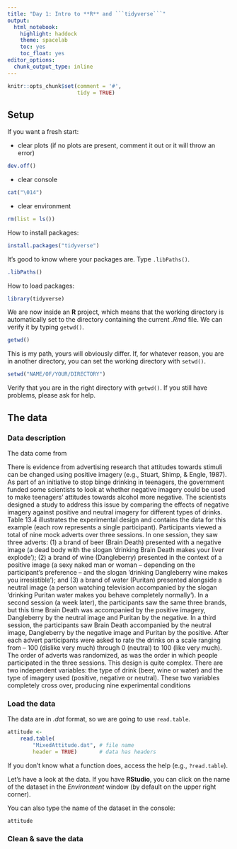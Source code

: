 ```yaml
---
title: "Day 1: Intro to **R** and ```tidyverse```"
output:
  html_notebook:
    highlight: haddock
    theme: spacelab
    toc: yes
    toc_float: yes
editor_options:
  chunk_output_type: inline
---
```




```r
knitr::opts_chunk$set(comment = '#',
                      tidy = TRUE)
```



## Setup

If you want a fresh start:

* clear plots (if no plots are present, comment it out or it will throw an error)

```r
dev.off()
```

* clear console

```r
cat("\014")
```

* clear environment

```r
rm(list = ls())
```

How to install packages:

```r
install.packages("tidyverse")
```

It's good to know where your packages are. Type ```.libPaths()```.

```r
.libPaths()
```

How to load packages:

```r
library(tidyverse)
```

We are now inside an **R** project, which means that the working directory is automatically set to the directory containing the current *.Rmd* file. We can verify it by typing ```getwd()```.

```r
getwd()
```

This is my path, yours will obviously differ. If, for whatever reason, you are in another directory, you can set the working directory with ```setwd()```.

```r
setwd("NAME/OF/YOUR/DIRECTORY")
```

Verify that you are in the right directory with ```getwd()```. If you still have problems, please ask for help.

## The data

### Data description

The data come from 

There is evidence from advertising research that attitudes towards stimuli can be changed using
positive imagery (e.g., Stuart, Shimp, & Engle, 1987). As part of an initiative to stop binge drinking in
teenagers, the government funded some scientists to look at whether negative imagery could be used
to make teenagers’ attitudes towards alcohol more negative. The scientists designed a study to address
this issue by comparing the effects of negative imagery against positive and neutral imagery for
different types of drinks. Table 13.4 illustrates the experimental design and contains the data for this
example (each row represents a single participant).
Participants viewed a total of nine mock adverts over three sessions. In one session, they saw three
adverts: (1) a brand of beer (Brain Death) presented with a negative image (a dead body with the
slogan ‘drinking Brain Death makes your liver explode’); (2) a brand of wine (Dangleberry) presented
in the context of a positive image (a sexy naked man or woman – depending on the participant’s
preference – and the slogan ‘drinking Dangleberry wine makes you irresistible’); and (3) a brand of
water (Puritan) presented alongside a neutral image (a person watching television accompanied by the
slogan ‘drinking Puritan water makes you behave completely normally’). In a second session (a week
later), the participants saw the same three brands, but this time Brain Death was accompanied by the
positive imagery, Dangleberry by the neutral image and Puritan by the negative. In a third session, the
participants saw Brain Death accompanied by the neutral image, Dangleberry by the negative image
and Puritan by the positive. After each advert participants were asked to rate the drinks on a scale
ranging from – 100 (dislike very much) through 0 (neutral) to 100 (like very much). The order of
adverts was randomized, as was the order in which people participated in the three sessions. This
design is quite complex. There are two independent variables: the type of drink (beer, wine or water)
and the type of imagery used (positive, negative or neutral). These two variables completely cross
over, producing nine experimental conditions

### Load the data

The data are in *.dat* format, so we are going to use ```read.table```.

```r
attitude <- 
    read.table(
        "MixedAttitude.dat", # file name
        header = TRUE)       # data has headers
```

If you don't know what a function does, access the help (e.g., ```?read.table```).   
   
Let's have a look at the data. If you have **RStudio**, you can click on the name of the dataset in the *Environment* window (by default on the upper right corner).   
   
You can also type the name of the dataset in the console:

```r
attitude
```

### Clean & save the data













